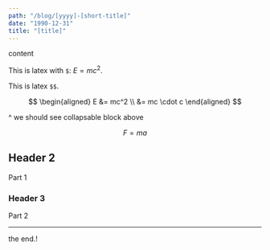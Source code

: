 ```yaml
---
path: "/blog/[yyyy]-[short-title]"
date: "1990-12-31"
title: "[title]"
---
```


content

This is latex with `$`: $E=mc^2$.

This is latex `$$`.

$$
\begin{aligned}
E &= mc^2 \\
&= mc \cdot c
\end{aligned}
$$

<CollapsableBlock title="Proof 1 (Sketch)">
^ we should see collapsable block above

$$
    F=ma
$$
</CollapsableBlock>

## Header 2
Part 1


### Header 3
Part 2

<hr/>
the end.!